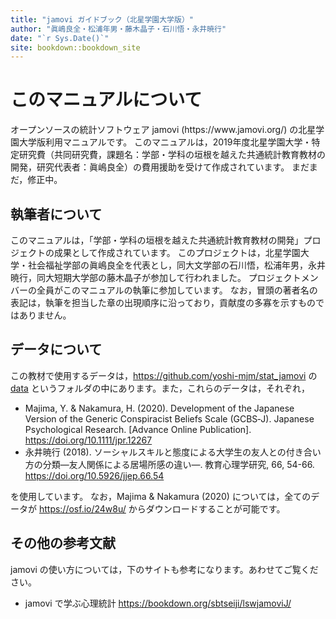 ```yaml
---
title: "jamovi ガイドブック（北星学園大学版）"
author: "眞嶋良全・松浦年男・藤木晶子・石川悟・永井暁行"
date: "`r Sys.Date()`"
site: bookdown::bookdown_site
---
```



# このマニュアルについて

オープンソースの統計ソフトウェア jamovi (https://www.jamovi.org/) の北星学園大学版利用マニュアルです。
このマニュアルは，2019年度北星学園大学・特定研究費（共同研究費，課題名：学部・学科の垣根を越えた共通統計教育教材の開発，研究代表者：眞嶋良全）の費用援助を受けて作成されています。
まだまだ，修正中。

## 執筆者について

このマニュアルは，「学部・学科の垣根を越えた共通統計教育教材の開発」プロジェクトの成果として作成されています。
このプロジェクトは，北星学園大学・社会福祉学部の眞嶋良全を代表とし，同大文学部の石川悟，松浦年男，永井暁行，同大短期大学部の藤木晶子が参加して行われました。
プロジェクトメンバーの全員がこのマニュアルの執筆に参加しています。
なお，冒頭の著者名の表記は，執筆を担当した章の出現順序に沿っており，貢献度の多寡を示すものではありません。

## データについて

この教材で使用するデータは，[https://github.com/yoshi-mjm/stat_jamovi](https://github.com/yoshi-mjm/stat_jamovi){target="_blank"} の [data](https://github.com/yoshi-mjm/stat_jamovi/tree/master/data){target="_blank"} というフォルダの中にあります。また，これらのデータは，それぞれ，

- Majima, Y. & Nakamura, H. (2020). Development of the Japanese Version of the Generic Conspiracist Beliefs Scale (GCBS‐J). Japanese Psychological Research. [Advance Online Publication]. [https://doi.org/10.1111/jpr.12267](https://doi.org/10.1111/jpr.12267){target="_blank"}
- 永井暁行 (2018). ソーシャルスキルと態度による大学生の友人との付き合い方の分類―友人関係による居場所感の違い―. 教育心理学研究, 66, 54-66. [https://doi.org/10.5926/jjep.66.54](https://doi.org/10.5926/jjep.66.54){target="_blank"}

を使用しています。
なお，Majima & Nakamura (2020) については，全てのデータが [https://osf.io/24w8u/](https://osf.io/24w8u/){target="_blank"}  からダウンロードすることが可能です。

## その他の参考文献

jamovi の使い方については，下のサイトも参考になります。あわせてご覧ください。

- jamovi で学ぶ心理統計 [https://bookdown.org/sbtseiji/lswjamoviJ/](https://bookdown.org/sbtseiji/lswjamoviJ/){target="_blank"}